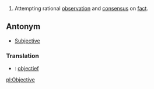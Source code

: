 #Attempting rational [[observation]] and [[consensus]] on [[fact]].

==Antonym==
*[[Subjective]]

===Translation===
*{{nl}}: [[objectief]]

[[pl:Objective]]